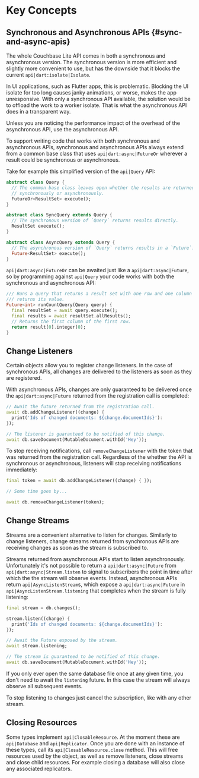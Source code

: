 # Key Concepts

## Synchronous and Asynchronous APIs {#sync-and-async-apis}

The whole Couchbase Lite API comes in both a synchronous and asynchronous
version. The synchronous version is more efficient and slightly more convenient
to use, but has the downside that it blocks the current
`api|dart:isolate|Isolate`.

In UI applications, such as Flutter apps, this is problematic. Blocking the UI
isolate for too long causes janky animations, or worse, makes the app
unresponsive. With only a synchronous API available, the solution would be to
offload the work to a worker isolate. That is what the asynchronous API does in
a transparent way.

Unless you are noticing the performance impact of the overhead of the
asynchronous API, use the asynchronous API.

To support writing code that works with both synchronous and asynchronous APIs,
synchronous and asynchronous APIs always extend from a common base class that
uses `api|dart:async|FutureOr` wherever a result could be synchronous or
asynchronous.

Take for example this simplified version of the `api|Query` API:

```dart
abstract class Query {
  // The common base class leaves open whether the results are returned
  // synchronously or asynchronously.
  FutureOr<ResultSet> execute();
}

abstract class SyncQuery extends Query {
  // The synchronous version of `Query` returns results directly.
  ResultSet execute();
}

abstract class AsyncQuery extends Query {
  // The asynchronous version of `Query` returns results in a `Future`.
  Future<ResultSet> execute();
}
```

`api|dart:async|FutureOr` can be awaited just like a `api|dart:async|Future`, so
by programming against `api|Query` your code works with both the synchronous and
asynchronous API:

```dart
/// Runs a query that returns a result set with one row and one column and
/// returns its value.
Future<int> runCountQuery(Query query) {
  final resultSet = await query.execute();
  final results = await resultSet.allResults();
  // Returns the first column of the first row.
  return result[0].integer(0);
}
```

## Change Listeners

Certain objects allow you to register change listeners. In the case of
synchronous APIs, all changes are delivered to the listeners as soon as they are
registered.

With asynchronous APIs, changes are only guaranteed to be delivered once the
`api|dart:async|Future` returned from the registration call is completed:

```dart
// Await the future returned from the registration call.
await db.addChangeListener((change) {
  print('Ids of changed documents: ${change.documentIds}'):
});

// The listener is guaranteed to be notified of this change.
await db.saveDocument(MutableDocument.withId('Hey'));
```

To stop receiving notifications, call `removeChangeListener` with the token that
was returned from the registration call. Regardless of the whether the API is
synchronous or asynchronous, listeners will stop receiving notifications
immediately:

```dart
final token = await db.addChangeListener((change) { });

// Some time goes by...

await db.removeChangeListener(token);
```

## Change Streams

Streams are a convenient alternative to listen for changes. Similarly to change
listeners, change streams returned from synchronous APIs are receiving changes
as soon as the stream is subscribed to.

Streams returned from asynchronous APIs start to listen asynchronously.
Unfortunately it's not possible to return a `api|dart:async|Future` from
`api|dart:async|Stream.listen` to signal to subscribers the point in time after
which the the stream will observe events. Instead, asynchronous APIs return
`api|AsyncListenStream`s, which expose a `api|dart:async|Future` in
`api|AsyncListenStream.listening` that completes when the stream is fully
listening:

```dart
final stream = db.changes();

stream.listen((change) {
  print('Ids of changed documents: ${change.documentIds}'):
});

// Await the Future exposed by the stream.
await stream.listening;

// The stream is guaranteed to be notified of this change.
await db.saveDocument(MutableDocument.withId('Hey'));
```

If you only ever open the same database file once at any given time, you don't
need to await the `listening` future. In this case the stream will always
observe all subsequent events.

To stop listening to changes just cancel the subscription, like with any other
stream.

## Closing Resources

Some types implement `api|ClosableResource`. At the moment these are
`api|Database` and `api|Replicator`. Once you are done with an instance of these
types, call its `api|ClosableResource.close` method. This will free resources
used by the object, as well as remove listeners, close streams and close child
resources. For example closing a database will also close any associated
replicators.
